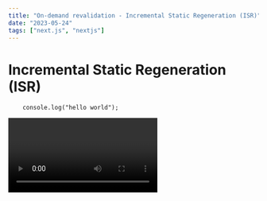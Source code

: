 ```yaml
---
title: "On-demand revalidation - Incremental Static Regeneration (ISR)"
date: "2023-05-24"
tags: ["next.js", "nextjs"]
---
```


# Incremental Static Regeneration (ISR)

```
    console.log("hello world");
```

<CustomImage
  src='https://rawgithubusercontent.com/Lokacitron123/mdxblogs/main/images/opengraph-image.jpg'
  alt='Logo'
/>

<Video id='6h649f2fB9Q' />

Next.js allows you to create or update static pages after you’ve built your site. Incremental Static Regeneration (ISR) enables you to use static-generation on a per-page basis, without needing to rebuild the entire site. With ISR, you can retain the benefits of static while scaling to millions of pages.

When a request is made to a page that was pre-rendered at build time, it will initially show the cached page.

- Any requests to the page after the initial request and before 10 seconds are also cached and instantaneous.
- After the 10-second window, the next request will still show the cached (stale) page
- Next.js triggers a regeneration of the page in the background.
- Once the page generates successfully, Next.js will invalidate the cache and show the updated page. If the background regeneration fails, the old page would still be unaltered.

When a request is made to a path that hasn’t been generated, Next.js will server-render the page on the first request. Future requests will serve the static file from the cache.

## On-Demand Revalidation

If you set a revalidate time of 60, all visitors will see the same generated version of your site for one minute. The only way to invalidate the cache is from someone visiting that page after the minute has passed.

Starting with v12.2.0, Next.js supports On-Demand Incremental Static Regeneration to manually purge the Next.js cache for a specific page. This makes it easier to update your site when:

Starting with v12.2.0, Next.js supports On-Demand Incremental Static Regeneration to manually purge the Next.js cache for a specific page. This makes it easier to update your site when:

- Content from your headless CMS is created or updated
- Ecommerce metadata changes (price, description, category, reviews, etc.)

Inside getStaticProps, you do not need to specify revalidate to use on-demand revalidation. If revalidate is omitted, Next.js will use the default value of false (no revalidation) and only revalidate the page on-demand when revalidate() is called.

